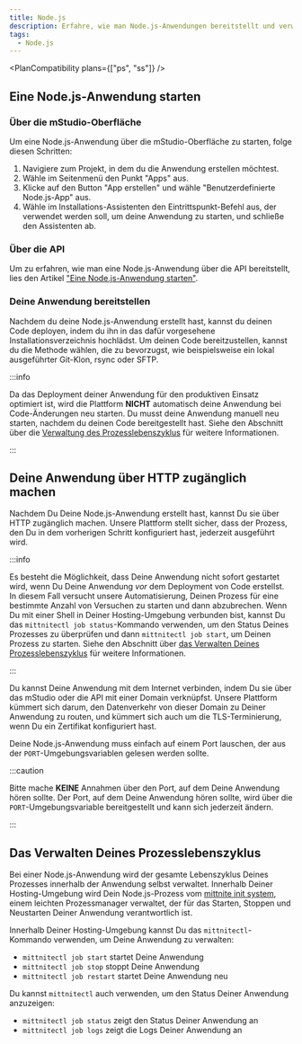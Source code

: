 ```yaml
---
title: Node.js
description: Erfahre, wie man Node.js-Anwendungen bereitstellt und verwaltet.
tags:
  - Node.js
---
```



<PlanCompatibility plans={["ps", "ss"]} />

## Eine Node.js-Anwendung starten

### Über die mStudio-Oberfläche

Um eine Node.js-Anwendung über die mStudio-Oberfläche zu starten, folge diesen Schritten:

1. Navigiere zum Projekt, in dem du die Anwendung erstellen möchtest.
2. Wähle im Seitenmenü den Punkt "Apps" aus.
3. Klicke auf den Button "App erstellen" und wähle "Benutzerdefinierte Node.js-App" aus.
4. Wähle im Installations-Assistenten den Eintrittspunkt-Befehl aus, der verwendet werden soll, um deine Anwendung zu starten, und schließe den Assistenten ab.

### Über die API

Um zu erfahren, wie man eine Node.js-Anwendung über die API bereitstellt, lies den Artikel ["Eine Node.js-Anwendung starten"](../../../api/howtos/create-nodejs).

### Deine Anwendung bereitstellen

Nachdem du deine Node.js-Anwendung erstellt hast, kannst du deinen Code deployen, indem du ihn in das dafür vorgesehene Installationsverzeichnis hochlädst. Um deinen Code bereitzustellen, kannst du die Methode wählen, die zu bevorzugst, wie beispielsweise ein lokal ausgeführter Git-Klon, rsync oder SFTP.

:::info

Da das Deployment deiner Anwendung für den produktiven Einsatz optimiert ist, wird die Plattform **NICHT** automatisch deine Anwendung bei Code-Änderungen neu starten. Du musst deine Anwendung manuell neu starten, nachdem du deinen Code bereitgestellt hast. Siehe den Abschnitt über die [Verwaltung des Prozesslebenszyklus](#verwaltung-des-prozesslebenszyklus) für weitere Informationen.

:::

## Deine Anwendung über HTTP zugänglich machen

Nachdem Du Deine Node.js-Anwendung erstellt hast, kannst Du sie über HTTP zugänglich machen. Unsere Plattform stellt sicher, dass der Prozess, den Du in dem vorherigen Schritt konfiguriert hast, jederzeit ausgeführt wird.

:::info

Es besteht die Möglichkeit, dass Deine Anwendung nicht sofort gestartet wird, wenn Du Deine Anwendung _vor_ dem Deployment von Code erstellst. In diesem Fall versucht unsere Automatisierung, Deinen Prozess für eine bestimmte Anzahl von Versuchen zu starten und dann abzubrechen. Wenn Du mit einer Shell in Deiner Hosting-Umgebung verbunden bist, kannst Du das `mittnitectl job status`-Kommando verwenden, um den Status Deines Prozesses zu überprüfen und dann `mittnitectl job start`, um Deinen Prozess zu starten. Siehe den Abschnitt über [das Verwalten Deines Prozesslebenszyklus](#das-verwalten-deines-prozesslebenszyklus) für weitere Informationen.

:::

Du kannst Deine Anwendung mit dem Internet verbinden, indem Du sie über das mStudio oder die API mit einer Domain verknüpfst. Unsere Plattform kümmert sich darum, den Datenverkehr von dieser Domain zu Deiner Anwendung zu routen, und kümmert sich auch um die TLS-Terminierung, wenn Du ein Zertifikat konfiguriert hast.

Deine Node.js-Anwendung muss einfach auf einem Port lauschen, der aus der `PORT`-Umgebungsvariablen gelesen werden sollte.

:::caution

Bitte mache **KEINE** Annahmen über den Port, auf dem Deine Anwendung hören sollte. Der Port, auf dem Deine Anwendung hören sollte, wird über die `PORT`-Umgebungsvariable bereitgestellt und kann sich jederzeit ändern.

:::

## Das Verwalten Deines Prozesslebenszyklus

Bei einer Node.js-Anwendung wird der gesamte Lebenszyklus Deines Prozesses innerhalb der Anwendung selbst verwaltet. Innerhalb Deiner Hosting-Umgebung wird Dein Node.js-Prozess vom [mittnite init system](https://github.com/mittwald/mittnite), einem leichten Prozessmanager verwaltet, der für das Starten, Stoppen und Neustarten Deiner Anwendung verantwortlich ist.

Innerhalb Deiner Hosting-Umgebung kannst Du das `mittnitectl`-Kommando verwenden, um Deine Anwendung zu verwalten:

- `mittnitectl job start` startet Deine Anwendung
- `mittnitectl job stop` stoppt Deine Anwendung
- `mittnitectl job restart` startet Deine Anwendung neu

Du kannst `mittnitectl` auch verwenden, um den Status Deiner Anwendung anzuzeigen:

- `mittnitectl job status` zeigt den Status Deiner Anwendung an
- `mittnitectl job logs` zeigt die Logs Deiner Anwendung an
